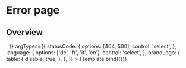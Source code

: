 

<Meta title="Layout/Error" component={Error} />


# Error page

## Overview

<Canvas>
  <Story
    name="Overview"
    args={{
      statusCode: 404,
      language: 'de',
      brandLogo: <AutoScout24Logo width="150px" height="34px" />,
    }}
    argTypes={{
      statusCode: {
        options: [404, 500],
        control: 'select',
      },
      language: {
        options: ['de', 'fr', 'it', 'en'],
        control: 'select',
      },
      brandLogo: {
        table: {
          disable: true,
        },
      },
    }}
  >
    {Template.bind({})}
  </Story>
</Canvas>
